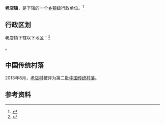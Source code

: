 {{中国乡级行政区|53/06/22/106/000}}

'''老店镇'''，是{{PRC admin/fullname|53/06/22/106/000|3}}下辖的一个[[乡镇|乡镇]]级行政单位。<ref>{{PRC admin/ref sgc|{{PRC admin/parent|53/06/22/106/000}}}}</ref>

== 行政区划 ==

老店镇下辖以下地区：<ref>{{PRC admin/ref sgc|53/06/22/106/000}}</ref>

{{PRC admin/children|53/06/22/106/000}}。

==中国传统村落==
2013年8月，[[老店村|老店村]]被评为第二批[[中国传统村落|中国传统村落]]。

== 参考资料 ==

{{reflist}}

{{行政区划小作品}}
{{PRC admin/navcat|53/06/22/106/000}}
